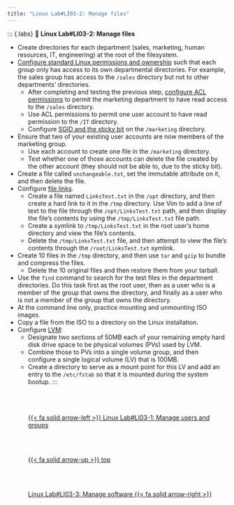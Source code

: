 ```yaml
---
title: "Linux Lab#LI03-2: Manage files"
---
```


::: {.labs}
📘 **Linux Lab#LI03-2: Manage files**

-   Create directories for each department (sales, marketing, human resources, IT, engineering) at the root of the filesystem.
-   [Configure standard Linux permissions and ownership](https://www.redhat.com/sysadmin/manage-permissions) such that each group only has access to its own departmental directories. For example, the sales group has access to the `/sales` directory but not to other departments' directories.
    -   After completing and testing the previous step, [configure ACL permissions](https://opensource.com/article/20/3/external-drives-linux) to permit the marketing department to have read access to the `/sales` directory.
    -   Use ACL permissions to permit one user account to have read permission to the `/IT` directory.
    -   Configure [SGID and the sticky bit](https://www.redhat.com/sysadmin/suid-sgid-sticky-bit) on the `/marketing` directory.
-   Ensure that two of your existing user accounts are now members of the marketing group.
    -   Use each account to create one file in the `/marketing` directory.
    -   Test whether one of those accounts can delete the file created by the other account (they should not be able to, due to the sticky bit).
-   Create a file called `unchangeable.txt`, set the immutable attribute on it, and then delete the file.
-   Configure [file links](https://www.redhat.com/sysadmin/linking-linux-explained).
    -   Create a file named `LinksTest.txt` in the `/opt` directory, and then create a hard link to it in the `/tmp` directory. Use Vim to add a line of text to the file through the `/opt/LinksTest.txt` path, and then display the file's contents by using the `/tmp/LinksTest.txt` file path.
    -   Create a symlink to `/tmp/LinksTest.txt` in the root user's home directory and view the file's contents.
    -   Delete the `/tmp/LinksTest.txt` file, and then attempt to view the file's contents through the `/root/LinksTest.txt` symlink.
-   Create 10 files in the `/tmp` directory, and then use `tar` and `gzip` to bundle and compress the files.
    -   Delete the 10 original files and then restore them from your tarball.
-   Use the `find` command to search for the test files in the department directories. Do this task first as the root user, then as a user who is a member of the group that owns the directory, and finally as a user who is not a member of the group that owns the directory.
-   At the command line only, practice mounting and unmounting ISO images.
-   Copy a file from the ISO to a directory on the Linux installation.
-   Configure [LVM](https://www.redhat.com/sysadmin/creating-logical-volumes):
    -   Designate two sections of 50MB each of your remaining empty hard disk drive space to be physical volumes (PVs) used by LVM.
    -   Combine those to PVs into a single volume group, and then configure a single logical volume (LV) that is 100MB.
    -   Create a directory to serve as a mount point for this LV and add an entry to the `/etc/fstab` so that it is mounted during the system bootup.
:::<!--- navLinks -->
<br><br>
<div class=row>
<br>
<div class='column left previous'>
<br>
[{{< fa solid arrow-left >}} Linux Lab#LI03-1: Manage users and groups](/linux/lilab03-1.qmd)
<br>
</div>
<br>
<div class='column center'>
<br>
[{{< fa solid arrow-up >}} top](#top)
<br>
</div>
<br>
<div class='column right next'>
<br>
[Linux Lab#LI03-3: Manage software  {{< fa solid arrow-right >}}](/linux/lilab03-3.qmd)
<br>
</div>
<br>
</div>
